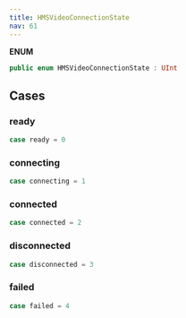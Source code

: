 ```yaml
---
title: HMSVideoConnectionState
nav: 61
---
```


**ENUM**

```swift
public enum HMSVideoConnectionState : UInt
```

## Cases

### ready

```swift
case ready = 0
```

### connecting

```swift
case connecting = 1
```

### connected

```swift
case connected = 2
```

### disconnected

```swift
case disconnected = 3
```

### failed

```swift
case failed = 4
```
